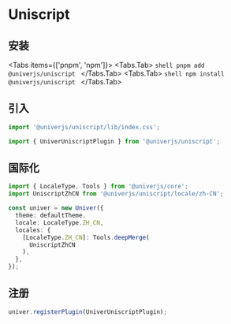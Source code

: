 
# Uniscript

## 安装

<Tabs items={['pnpm', 'npm']}>
  <Tabs.Tab>
    ```shell
    pnpm add @univerjs/uniscript
    ```
  </Tabs.Tab>
  <Tabs.Tab>
    ```shell
    npm install @univerjs/uniscript
    ```
  </Tabs.Tab>
</Tabs>

## 引入

```typescript
import '@univerjs/uniscript/lib/index.css';

import { UniverUniscriptPlugin } from '@univerjs/uniscript';
```

## 国际化

```typescript
import { LocaleType, Tools } from '@univerjs/core';
import UniscriptZhCN from '@univerjs/uniscript/locale/zh-CN';

const univer = new Univer({
  theme: defaultTheme,
  locale: LocaleType.ZH_CN,
  locales: {
    [LocaleType.ZH_CN]: Tools.deepMerge(
      UniscriptZhCN
    ),
  },
});
```

## 注册

```typescript
univer.registerPlugin(UniverUniscriptPlugin);
```
